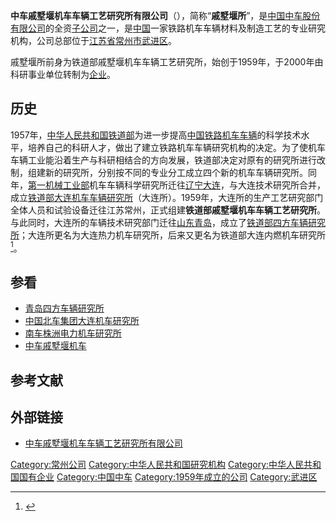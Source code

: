 {{Infobox Company
| company_name        = 中车戚墅堰机车车辆工艺研究所有限公司
| company_name_en     = CRRC Qishuyan Locomotive & Rolling Stock Technology Research Institute Co., Ltd.
| company_logo        =
| company_type        = [[中國中央企業|中國中央企業]]
| company_slogan      = 
| market_information  = 
| abbreviated_name    = 戚墅堰所
| foundation          = 
| location            = {{CHN}}[[江苏省|江苏省]][[常州市|常州市]]<br/>[[武进区|武进区]]五一路81号
| key_people          = 
| industry            = [[轨道交通|轨道交通]]裝備
| products            = [[铁路机车|铁路机车]]制造工艺研究
| services            = 
| capital             = 
| revenue             = 
| operating_income    = 
| profit              = 
| total_asset         =
| net_asset           = 
| market_value        = 
| num_employees       = 3800余名
| Net asset value     = 
| accounting_period   = 
| parent              = [[中国中车|中国中车股份有限公司]]
| divisions           = 
| major_shareholder   = 
| subsid              = 
| homepage            = http://www.crrcgc.cc/g2520.aspx
| width               = 350px
}}
'''中车戚墅堰机车车辆工艺研究所有限公司'''（{{lang-en|CSR Qishuyan Locomotive & Rolling Stock Technology Research Institute Co., Ltd.}}），简称“'''戚墅堰所'''”，是[[中国中车|中国中车股份有限公司]]的全资[[子公司|子公司]]之一，是[[中国|中国]]一家铁路机车车辆材料及制造工艺的专业研究机构，公司总部位于[[江苏省|江苏省]][[常州市|常州市]][[武进区|武进区]]。

戚墅堰所前身为铁道部戚墅堰机车车辆工艺研究所，始创于1959年，于2000年由科研事业单位转制为[[企业|企业]]。

== 历史 ==
1957年，[[中华人民共和国铁道部|中华人民共和国铁道部]]为进一步提高[[中国铁路|中国铁路]][[鐵道機車車輛|机车车辆]]的科学技术水平，培养自己的科研人才，做出了建立铁路机车车辆研究机构的决定。为了使机车车辆工业能沿着生产与科研相结合的方向发展，铁道部决定对原有的研究所进行改制，组建新的研究所，分别按不同的专业分工成立四个新的机车车辆研究所。同年，[[第一机械工业部|第一机械工业部]]机车车辆科学研究所迁往[[辽宁|辽宁]][[大连|大连]]，与大连技术研究所合并，成立[[中国北车集团大连机车研究所|铁道部大连机车车辆研究所]]（大连所）。1959年，大连所的生产工艺研究部门全体人员和试验设备迁往江苏常州，正式组建'''铁道部戚墅堰机车车辆工艺研究所'''。与此同时，大连所的车辆技术研究部门迁往[[山东|山东]][[青岛|青岛]]，成立了[[青岛四方车辆研究所|铁道部四方车辆研究所]]；大连所更名为大连热力机车研究所，后来又更名为铁道部大连内燃机车研究所<ref>{{cite journal | author = 张鸷中 | year = 1993| title = 东北近代机车车辆技术的发展 | journal = 《中国科技史料》 | volume = 14 | issue = 2 | pages = 26-35 | publisher = 中国科学技术史学会 | location = 北京 | issn = 1000-0798 }}</ref>。

== 参看 ==
{{Portal|鐵路|P train.svg}}
* [[青岛四方车辆研究所|青岛四方车辆研究所]]
* [[中国北车集团大连机车研究所|中国北车集团大连机车研究所]]
* [[南车株洲电力机车研究所|南车株洲电力机车研究所]]
* [[中车戚墅堰机车|中车戚墅堰机车]]

== 参考文献 ==
{{reflist}}

== 外部链接 ==
* [http://www.crrcgc.cc/g2520.aspx 中车戚墅堰机车车辆工艺研究所有限公司] {{Wayback|url=http://www.crrcgc.cc/g2520.aspx |date=20171107025224 }}

{{中国轨道交通装备企业}}

[[Category:常州公司|Category:常州公司]]
[[Category:中华人民共和国研究机构|Category:中华人民共和国研究机构]]
[[Category:中华人民共和国国有企业|Category:中华人民共和国国有企业]]
[[Category:中国中车|Category:中国中车]]
[[Category:1959年成立的公司|Category:1959年成立的公司]]
[[Category:武进区|Category:武进区]]